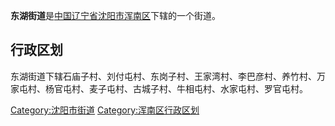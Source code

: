{{中国乡级行政区
|行政区全称 = 东湖街道
|景观照片文件名 = 
|景观照片描述 = 
|汉语拼音 =
|其他语言 = 
|其他语言名称 = 
|位置图文件名 = 
|位置图描述 = 
|自定义图片=
|上级行政区 = [[辽宁省|辽宁省]][[沈阳市|沈阳市]][[浑南区|浑南区]]
|行政区类别 = 街道
|行政区划代码 = 
|行政区划 = 
|村委会 = 
|居委会 = 
|建置时间 = 
|领导职位 = 
|领导名称 = 
|政府驻地 = 
|毗邻 = 
|地理坐标 = 
|总面积 = 
|总人口 = 
|户籍人口 = 
|户籍人口年份 = 
|常住人口 = 
|常住人口年份 = 
|人口密度 = 
|GDP = 
|邮政编码 = 
|电话区号 = 
|官方网站 = 
|网站名称 = 
}}
'''东湖街道'''是[[中华人民共和国|中国]][[辽宁省|辽宁省]][[沈阳市|沈阳市]][[浑南区|浑南区]]下辖的一个街道。

== 行政区划 ==

东湖街道下辖石庙子村、刘付屯村、东岗子村、王家湾村、李巴彦村、养竹村、万家屯村、杨官屯村、麦子屯村、古城子村、牛相屯村、水家屯村、罗官屯村。

{{辽宁行政区划小作品}}
{{辽宁省沈阳市浑南区行政区划}}

[[Category:沈阳市街道|Category:沈阳市街道]]
[[Category:浑南区行政区划|Category:浑南区行政区划]]